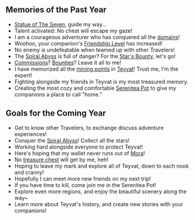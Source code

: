 {{EventTabs}}
==Memories of the Past Year==
*[[Statue of The Seven]], guide my way...
*Talent activated: No chest will escape my gaze!
*I am a courageous adventurer who has conquered all the [[domains]]!
*Woohoo, your companion's [[Friendship Level]] has increased!
*No enemy is undefeatable when teamed up with other Travelers!
*The [[Spiral Abyss]] is full of danger? For the [[Spiral Abyss/Chamber's Bounty|Star's Bounty]], let's go!
*[[Commissions]]? [[Bounties]]? Leave it all to me!
*I have memorized all the [[Mining Outcrops|mining points]] in [[Teyvat]]! Trust me, I'm the expert!
*Fighting alongside my friends in Teyvat is my most treasured memory.
*Creating the most cozy and comfortable [[Serenitea Pot]] to give my companions a place to call "home."

==Goals for the Coming Year==
*Get to know other Travelers, to exchange discuss adventure experiences!
*Conquer the [[Spiral Abyss]]! Collect all the stars!
*Working hard alongside everyone to protect Teyvat!
*Here's hoping that my wallet never runs out of [[Mora]]!
*No [[Chests|treasure chest]] will get by me, heh!
*Hoping to leave my mark and explore all of Teyvat, down to each nook and cranny!
*Hopefully I can meet more new friends on my next trip!
*If you have time to kill, come join me in the Serenitea Pot!
*Explore even more regions, and enjoy the beautiful scenery along the way~
*Learn more about Teyvat's history, and create new stories with your companions!